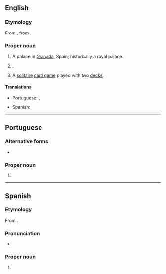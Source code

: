 ==English==
{{wikipedia}}

===Etymology===
From {{bor|en|es|Alhambra}}, from {{der|en|ar||الْحَمْرَاء|the red [fortress]}}.

===Proper noun===
{{en-proper noun}}

# A palace in [[Granada]], Spain; historically a royal palace.
# {{place|en|city|co/Los Angeles County|s/California|c/US}}.
# A [[solitaire]] [[card game]] played with two [[deck]]s.

====Translations====
{{trans-top|palace in Granada, Spain}}
* Portuguese: {{t|pt|Alhambra|f}}, {{t|pt|Alambra|f}}
{{trans-mid}}
* Spanish: {{t|es|Alhambra|f}}
{{trans-bottom}}

----

==Portuguese==

===Alternative forms===
* {{l|pt|Alambra}}

===Proper noun===
{{pt-proper noun|f}}

# {{place|pt|palace|city/Granada|c/Spain|t1=Alhambra}}

----

==Spanish==

===Etymology===
From {{der|es|ar||الْحَمْرَاء|the red [fortress]}}.

===Pronunciation===
* {{es-IPA}}

===Proper noun===
{{es-proper noun|f}}

# {{place|es|palace|city/Granada|c/Spain|t1=Alhambra}}